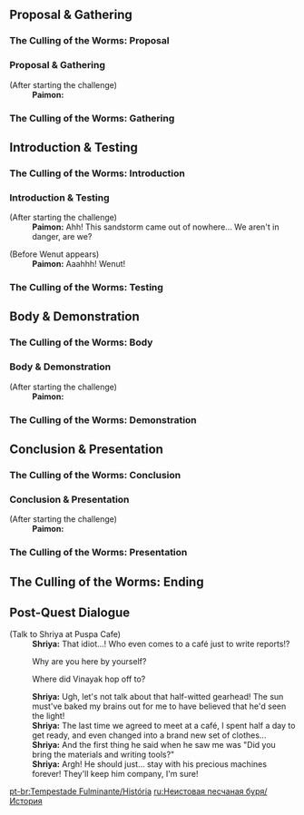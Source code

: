 {{Event Tabs}}

==Proposal & Gathering==
===The Culling of the Worms: Proposal===
{{Transclude|The Culling of the Worms: Proposal|Dialogue|main=1|top=1}}

===Proposal & Gathering===
{{Dialogue Start}}
;(After starting the challenge)
:'''Paimon:''' {{tx}}
<!-- I think there is no dialogue during this combat but I'm not very sure. -->
{{Dialogue End}}

===The Culling of the Worms: Gathering===
{{Transclude|The Culling of the Worms: Gathering|Dialogue|main=1|top=1}}

==Introduction & Testing==
===The Culling of the Worms: Introduction===
{{Transclude|The Culling of the Worms: Introduction|Dialogue|main=1|top=1}}

===Introduction & Testing===
{{Dialogue Start}}
;(After starting the challenge)
:'''Paimon:''' Ahh! This sandstorm came out of nowhere... We aren't in danger, are we?

;(Before Wenut appears)
:'''Paimon:''' Aaahhh! Wenut!
{{Dialogue End}}

===The Culling of the Worms: Testing===
{{Transclude|The Culling of the Worms: Testing|Dialogue|main=1|top=1}}

==Body & Demonstration==
===The Culling of the Worms: Body===
{{Transclude|The Culling of the Worms: Body|Dialogue|main=1|top=1}}

===Body & Demonstration===
{{Dialogue Start}}
;(After starting the challenge)
:'''Paimon:''' {{tx}}
{{Dialogue End}}

===The Culling of the Worms: Demonstration===
{{Transclude|The Culling of the Worms: Demonstration|Dialogue|main=1|top=1}}

==Conclusion & Presentation==
===The Culling of the Worms: Conclusion===
{{Transclude|The Culling of the Worms: Conclusion|Dialogue|main=1|top=1}}

===Conclusion & Presentation===
{{Dialogue Start}}
;(After starting the challenge)
:'''Paimon:''' {{tx}}
{{Dialogue End}}

===The Culling of the Worms: Presentation===
{{Transclude|The Culling of the Worms: Presentation|Dialogue|main=1|top=1}}

==The Culling of the Worms: Ending==
{{Transclude|The Culling of the Worms: Ending|Dialogue|main=1|top=1}}

==Post-Quest Dialogue==
{{Dialogue Start}}
;(Talk to Shriya at Puspa Cafe)
:'''Shriya:''' That idiot...! Who even comes to a café just to write reports!?
:{{DIcon}} Why are you here by yourself?
:{{DIcon}} Where did Vinayak hop off to?
:'''Shriya:''' Ugh, let's not talk about that half-witted gearhead! The sun must've baked my brains out for me to have believed that he'd seen the light!
:'''Shriya:''' The last time we agreed to meet at a café, I spent half a day to get ready, and even changed into a brand new set of clothes...
:'''Shriya:''' And the first thing he said when he saw me was "Did you bring the materials and writing tools?"
:'''Shriya:''' Argh! He should just... stay with his precious machines forever! They'll keep him company, I'm sure!
{{Dialogue End}}

[[pt-br:Tempestade Fulminante/História]]
[[ru:Неистовая песчаная буря/История]]